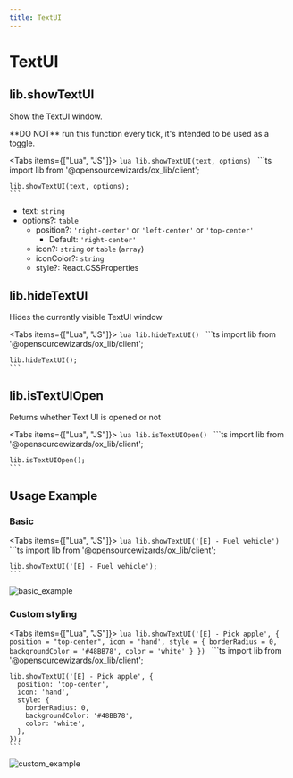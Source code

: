 ```yaml
---
title: TextUI
---
```



# TextUI

## lib.showTextUI

Show the TextUI window.

<Callout type="warning">
  **DO NOT** run this function every tick, it's intended to be used as a toggle.
</Callout>

<Tabs items={["Lua", "JS"]}>
  <Tab>
    ```lua
    lib.showTextUI(text, options)
    ```
  </Tab>
  <Tab>
    ```ts
    import lib from '@opensourcewizards/ox_lib/client';

    lib.showTextUI(text, options);
    ```
  </Tab>
</Tabs>

- text: `string`
- options?: `table`
  - position?: `'right-center'` or `'left-center'` or `'top-center'`
    - Default: `'right-center'`
  - icon?: `string` or `table` (`array`)
  - iconColor?: `string`
  - style?: React.CSSProperties

## lib.hideTextUI

Hides the currently visible TextUI window

<Tabs items={["Lua", "JS"]}>
  <Tab>
    ```lua
    lib.hideTextUI()
    ```
  </Tab>
  <Tab>
    ```ts
    import lib from '@opensourcewizards/ox_lib/client';

    lib.hideTextUI();
    ```
  </Tab>
</Tabs>

## lib.isTextUIOpen

Returns whether Text UI is opened or not

<Tabs items={["Lua", "JS"]}>
  <Tab>
    ```lua
    lib.isTextUIOpen()
    ```
  </Tab>
  <Tab>
    ```ts
    import lib from '@opensourcewizards/ox_lib/client';

    lib.isTextUIOpen();
    ```
  </Tab>
</Tabs>

## Usage Example

### Basic

<Tabs items={["Lua", "JS"]}>
  <Tab>
    ```lua
    lib.showTextUI('[E] - Fuel vehicle')
    ```
  </Tab>
  <Tab>
    ```ts
    import lib from '@opensourcewizards/ox_lib/client';

    lib.showTextUI('[E] - Fuel vehicle');
    ```
  </Tab>
</Tabs>

![basic_example](https://i.imgur.com/uZS40fD.png)

### Custom styling

<Tabs items={["Lua", "JS"]}>
  <Tab>
    ```lua
    lib.showTextUI('[E] - Pick apple', {
        position = "top-center",
        icon = 'hand',
        style = {
            borderRadius = 0,
            backgroundColor = '#48BB78',
            color = 'white'
        }
    })
    ```
  </Tab>
  <Tab>
    ```ts
    import lib from '@opensourcewizards/ox_lib/client';

    lib.showTextUI('[E] - Pick apple', {
      position: 'top-center',
      icon: 'hand',
      style: {
        borderRadius: 0,
        backgroundColor: '#48BB78',
        color: 'white',
      },
    });
    ```
  </Tab>
</Tabs>

![custom_example](https://i.imgur.com/sy9lPC0.png)
